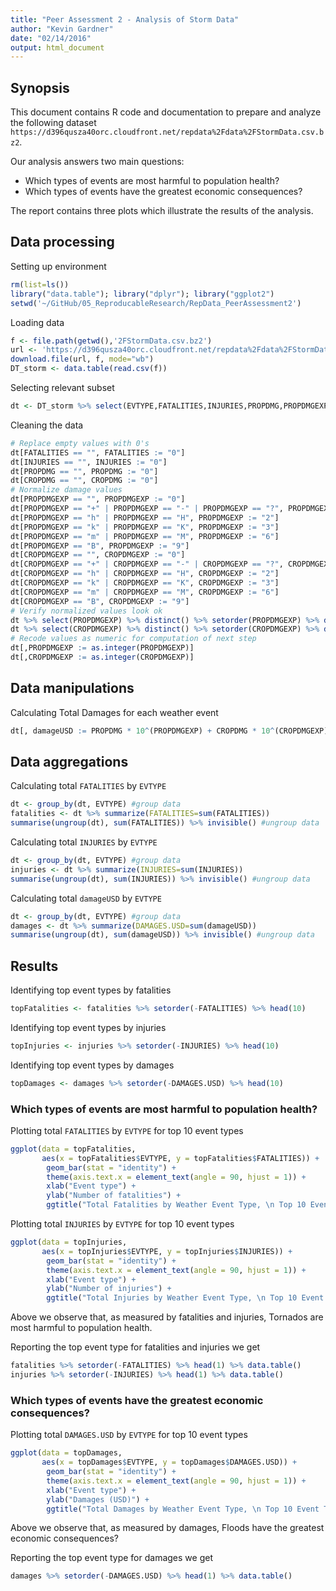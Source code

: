 ```yaml
---
title: "Peer Assessment 2 - Analysis of Storm Data"
author: "Kevin Gardner"
date: "02/14/2016"
output: html_document
---
```


## Synopsis  
This document contains R code and documentation to prepare and analyze the following dataset `https://d396qusza40orc.cloudfront.net/repdata%2Fdata%2FStormData.csv.bz2`.  

Our analysis answers two main questions:  

* Which types of events are most harmful to population health?  
* Which types of events have the greatest economic consequences?  

The report contains three plots which illustrate the results of the analysis.  

## Data processing  
Setting up environment  
```r
rm(list=ls())
library("data.table"); library("dplyr"); library("ggplot2")
setwd('~/GitHub/05_ReproducableResearch/RepData_PeerAssessment2')
```
Loading data  
```r
f <- file.path(getwd(),'2FStormData.csv.bz2')
url <- 'https://d396qusza40orc.cloudfront.net/repdata%2Fdata%2FStormData.csv.bz2'
download.file(url, f, mode="wb") 
DT_storm <- data.table(read.csv(f))
```
Selecting relevant subset
```r
dt <- DT_storm %>% select(EVTYPE,FATALITIES,INJURIES,PROPDMG,PROPDMGEXP,CROPDMG,CROPDMGEXP)
```
Cleaning the data  
```r
# Replace empty values with 0's
dt[FATALITIES == "", FATALITIES := "0"]
dt[INJURIES == "", INJURIES := "0"]
dt[PROPDMG == "", PROPDMG := "0"]
dt[CROPDMG == "", CROPDMG := "0"]
# Normalize damage values
dt[PROPDMGEXP == "", PROPDMGEXP := "0"]
dt[PROPDMGEXP == "+" | PROPDMGEXP == "-" | PROPDMGEXP == "?", PROPDMGEXP := "1"]
dt[PROPDMGEXP == "h" | PROPDMGEXP == "H", PROPDMGEXP := "2"]
dt[PROPDMGEXP == "k" | PROPDMGEXP == "K", PROPDMGEXP := "3"]
dt[PROPDMGEXP == "m" | PROPDMGEXP == "M", PROPDMGEXP := "6"]
dt[PROPDMGEXP == "B", PROPDMGEXP := "9"]
dt[CROPDMGEXP == "", CROPDMGEXP := "0"]
dt[CROPDMGEXP == "+" | CROPDMGEXP == "-" | CROPDMGEXP == "?", CROPDMGEXP := "1"]
dt[CROPDMGEXP == "h" | CROPDMGEXP == "H", CROPDMGEXP := "2"]
dt[CROPDMGEXP == "k" | CROPDMGEXP == "K", CROPDMGEXP := "3"]
dt[CROPDMGEXP == "m" | CROPDMGEXP == "M", CROPDMGEXP := "6"]
dt[CROPDMGEXP == "B", CROPDMGEXP := "9"]
# Verify normalized values look ok
dt %>% select(PROPDMGEXP) %>% distinct() %>% setorder(PROPDMGEXP) %>% data.table() %>% invisible()
dt %>% select(CROPDMGEXP) %>% distinct() %>% setorder(CROPDMGEXP) %>% data.table() %>% invisible()
# Recode values as numeric for computation of next step
dt[,PROPDMGEXP := as.integer(PROPDMGEXP)]
dt[,CROPDMGEXP := as.integer(CROPDMGEXP)]
```
## Data manipulations  
Calculating Total Damages for each weather event  
```r
dt[, damageUSD := PROPDMG * 10^(PROPDMGEXP) + CROPDMG * 10^(CROPDMGEXP)] 
```  
## Data aggregations  
Calculating total `FATALITIES` by `EVTYPE`  
```r
dt <- group_by(dt, EVTYPE) #group data
fatalities <- dt %>% summarize(FATALITIES=sum(FATALITIES))
summarise(ungroup(dt), sum(FATALITIES)) %>% invisible() #ungroup data
```
Calculating total `INJURIES` by `EVTYPE`
```r
dt <- group_by(dt, EVTYPE) #group data
injuries <- dt %>% summarize(INJURIES=sum(INJURIES))
summarise(ungroup(dt), sum(INJURIES)) %>% invisible() #ungroup data
```
Calculating total `damageUSD` by `EVTYPE`  
```r
dt <- group_by(dt, EVTYPE) #group data
damages <- dt %>% summarize(DAMAGES.USD=sum(damageUSD))
summarise(ungroup(dt), sum(damageUSD)) %>% invisible() #ungroup data
```
## Results  
Identifying top event types by fatalities   
```r
topFatalities <- fatalities %>% setorder(-FATALITIES) %>% head(10)
```  
Identifying top event types by injuries  
```r
topInjuries <- injuries %>% setorder(-INJURIES) %>% head(10)
```  
Identifying top event types by damages  
```r
topDamages <- damages %>% setorder(-DAMAGES.USD) %>% head(10)
```  

### Which types of events are most harmful to population health?  

Plotting total `FATALITIES` by `EVTYPE` for top 10 event types  
```r
ggplot(data = topFatalities, 
       aes(x = topFatalities$EVTYPE, y = topFatalities$FATALITIES)) + 
        geom_bar(stat = "identity") + 
        theme(axis.text.x = element_text(angle = 90, hjust = 1)) + 
        xlab("Event type") + 
        ylab("Number of fatalities") + 
        ggtitle("Total Fatalities by Weather Event Type, \n Top 10 Event Types, 1950-2011")
```  

Plotting total `INJURIES` by `EVTYPE` for top 10 event types  
```r
ggplot(data = topInjuries, 
       aes(x = topInjuries$EVTYPE, y = topInjuries$INJURIES)) + 
        geom_bar(stat = "identity") + 
        theme(axis.text.x = element_text(angle = 90, hjust = 1)) + 
        xlab("Event type") + 
        ylab("Number of injuries") + 
        ggtitle("Total Injuries by Weather Event Type, \n Top 10 Event Types, 1950-2011")
```  

Above we observe that, as measured by fatalities and injuries, Tornados are most harmful to population health.  

Reporting the top event type for fatalities and injuries we get  
```r
fatalities %>% setorder(-FATALITIES) %>% head(1) %>% data.table()
injuries %>% setorder(-INJURIES) %>% head(1) %>% data.table()
```  

### Which types of events have the greatest economic consequences?  

Plotting total `DAMAGES.USD` by `EVTYPE` for top 10 event types   
```r
ggplot(data = topDamages,
       aes(x = topDamages$EVTYPE, y = topDamages$DAMAGES.USD)) + 
        geom_bar(stat = "identity") + 
        theme(axis.text.x = element_text(angle = 90, hjust = 1)) + 
        xlab("Event type") + 
        ylab("Damages (USD)") + 
        ggtitle("Total Damages by Weather Event Type, \n Top 10 Event Types, 1950-2011")
```  

Above we observe that, as measured by damages, Floods have the greatest economic consequences?  

Reporting the top event type for damages we get  
```r
damages %>% setorder(-DAMAGES.USD) %>% head(1) %>% data.table()
```  


